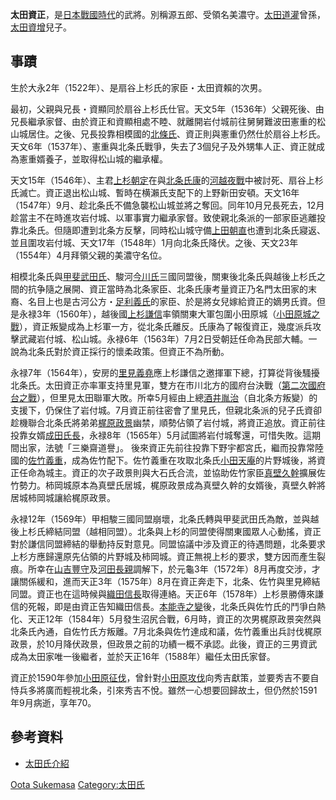 {{japanese|japanese=太田資正|kana=おおた すけまさ|romaji=Ōta Sukemasa}}

'''太田資正'''{{BD|1522年||1591年|10月25日|catIdx=Oota Sukemasa}}，是[[日本|日本]][[戰國_(日本)|戰國時代]]的武將。別稱源五郎、受領名美濃守。[[太田道灌|太田道灌]]曾孫，[[太田資增|太田資增]]兒子。

==事蹟==
生於大永2年（1522年）、是扇谷上杉氏的家臣・太田資賴的次男。
 
最初，父親與兄長・資顯同於扇谷上杉氏仕官。天文5年（1536年）父親死後、由兄長繼承家督、由於資正和資顯相處不睦、就離開岩付城前往舅舅難波田憲重的松山城居住。之後、兄長投靠相模國的[[後北条氏|北條氏]]、資正則與憲重仍然仕於扇谷上杉氏。天文6年（1537年）、憲重與北条氏戰爭，失去了3個兒子及外甥隼人正、資正就成為憲重婿養子，並取得松山城的繼承權。
 
天文15年（1546年）、主君[[上杉朝定|上杉朝定]]在與[[北条氏康|北条氏康]]的[[河越夜戰|河越夜戰]]中被討死、扇谷上杉氏滅亡。資正退出松山城、暫時在横瀨氏支配下的上野新田安頓。天文16年（1547年）9月、趁北条氏不備急襲松山城並將之奪回。同年10月兄長死去，12月趁當主不在時進攻岩付城、以軍事實力繼承家督。致使親北条派的一部家臣逃離投靠北条氏。但隨即遭到北条方反擊，同時松山城守備[[上田朝直|上田朝直]]也遭到北条氏寢返、並且圍攻岩付城、天文17年（1548年）1月向北条氏降伏。之後、天文23年（1554年）4月拜領父親的美濃守名位。

相模北条氏與[[甲斐武田氏|甲斐武田氏]]、駿河[[今川氏|今川氏]]三國同盟後，關東後北条氏與越後上杉氏之間的抗争隨之展開、資正當時為北条家臣、北条氏康考量資正乃名門太田家的末裔、名目上也是古河公方・[[足利義氏|足利義氏]]的家臣、於是將女兒嫁給資正的嫡男氏資。但是永禄3年（1560年），越後國[[上杉謙信|上杉謙信]]率領關東大軍包圍小田原城（[[小田原城之戰|小田原城之戰]]），資正叛變成為上杉軍一方，從北条氏離反。氏康為了報復資正，幾度派兵攻擊武藏岩付城、松山城。永禄6年（1563年）7月2日受朝廷任命為民部大輔。一說為北条氏對於資正採行的懷柔政策。但資正不為所動。

永禄7年（1564年），安房的[[里見義堯|里見義堯]]應上杉謙信之邀揮軍下總，打算從背後騷擾北条氏。太田資正亦率軍支持里見軍，雙方在市川北方的國府台決戰（[[第二次國府台之戰|第二次國府台之戰]]），但里見太田聯軍大敗。所幸5月經由上總[[酒井胤治|酒井胤治]]（自北条方叛變）的支援下，仍保住了岩付城。7月資正前往密會了里見氏，但親北条派的兒子氏資卻趁機聯合北条氏將弟弟[[梶原政景|梶原政景]]幽禁，順勢佔領了岩付城，將資正追放。資正前往投靠女婿[[成田氏長|成田氏長]]，永禄8年（1565年）5月試圖將岩付城奪還，可惜失敗。這期間出家，法號「三樂齋道譽」。
後來資正先前往投靠下野宇都宮氏，繼而投靠常陸國的[[佐竹義重|佐竹義重]]，成為佐竹配下。佐竹義重在攻取北条氏[[小田天庵|小田天庵]]的片野城後，將資正任命為城主。資正的次子政景則與大石氏合流，並協助佐竹家臣[[真壁久幹|真壁久幹]]擴展佐竹勢力。柿岡城原本為真壁氏居城，梶原政景成為真壁久幹的女婿後，真壁久幹將居城柿岡城讓給梶原政景。

永禄12年（1569年）甲相駿三國同盟崩壞，北条氏轉與甲斐武田氏為敵，並與越後上杉氏締結同盟（越相同盟）。北条與上杉的同盟使得關東國眾人心動搖，資正對於謙信同盟締結的舉動持反對意見。同盟協議中涉及資正的待遇問題，北条要求上杉方應歸還原先佔領的片野城及柿岡城。資正無視上杉的要求，雙方因而產生裂痕。所幸在[[山吉豐守|山吉豐守]]及[[河田長親|河田長親]]調解下，於元龜3年（1572年）8月再度交涉，才讓關係緩和，進而天正3年（1575年）8月在資正奔走下，北条、佐竹與里見締結同盟。資正也在這時候與[[織田信長|織田信長]]取得連絡。天正6年（1578年）上杉景勝傳來謙信的死報，即是由資正告知織田信長。[[本能寺之變|本能寺之變]]後，北条氏與佐竹氏的鬥爭白熱化、天正12年（1584年）5月發生沼尻合戰，6月時，資正的次男梶原政景突然與北条氏內通，自佐竹氏方叛離。7月北条與佐竹達成和議，佐竹義重出兵討伐梶原政景，於10月降伏政景，但政景之前的功績一概不承認。此後，資正的三男資武成為太田家唯一後繼者，並於天正16年（1588年）繼任太田氏家督。

資正於1590年參加[[小田原征伐|小田原征伐]]，曾針對[[小田原攻伐|小田原攻伐]]向秀吉獻策，並要秀吉不要自恃兵多將廣而輕視北条，引來秀吉不悅。雖然一心想要回歸故土，但仍然於1591年9月病逝，享年70。

==參考資料==
*[http://www2.harimaya.com/sengoku/html/i_ota_k.html 太田氏介紹]{{Wayback|url=http://www2.harimaya.com/sengoku/html/i_ota_k.html |date=20160711080504 }}

[[Category:戰國武將|Oota Sukemasa]]
[[Category:太田氏|Category:太田氏]]